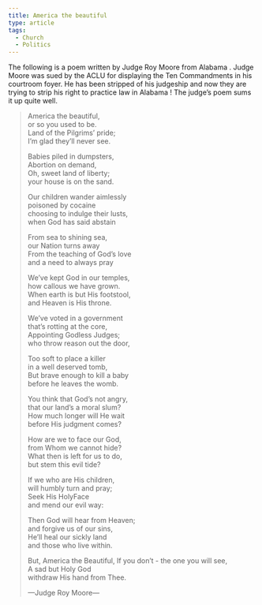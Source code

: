```yaml
---
title: America the beautiful
type: article
tags:
  - Church
  - Politics
---
```


The following is a poem written by Judge Roy Moore from Alabama . Judge Moore was sued by the ACLU for displaying the Ten Commandments in his courtroom foyer. He has been stripped of his judgeship and now they are trying to strip his right to practice law in Alabama ! The judge’s poem sums it up quite well.

> America the beautiful,  
> or so you used to be.  
> Land of the Pilgrims’ pride;  
> I’m glad they’ll never see.
> 
> Babies piled in dumpsters,  
> Abortion on demand,  
> Oh, sweet land of liberty;  
> your house is on the sand.
> 
> Our children wander aimlessly  
> poisoned by cocaine  
> choosing to indulge their lusts,  
> when God has said abstain
> 
> From sea to shining sea,  
> our Nation turns away  
> From the teaching of God’s love  
> and a need to always pray
> 
> We’ve kept God in our temples,  
> how callous we have grown.  
> When earth is but His footstool,  
> and Heaven is His throne.
> 
> We’ve voted in a government  
> that’s rotting at the core,  
> Appointing Godless Judges;  
> who throw reason out the door,
> 
>   
> Too soft to place a killer  
> in a well deserved tomb,  
> But brave enough to kill a baby  
> before he leaves the womb.
> 
> You think that God’s not angry,  
> that our land’s a moral slum?  
> How much longer will He wait  
> before His judgment comes?
> 
> How are we to face our God,  
> from Whom we cannot hide?  
> What then is left for us to do,  
> but stem this evil tide?
> 
> If we who are His children,  
> will humbly turn and pray;  
> Seek His HolyFace  
> and mend our evil way:
> 
> Then God will hear from Heaven;  
> and forgive us of our sins,  
> He’ll heal our sickly land  
> and those who live within.
> 
> But, America the Beautiful, If you don’t - the one you will see,  
> A sad but Holy God  
> withdraw His hand from Thee.
> 
> —Judge Roy Moore—
